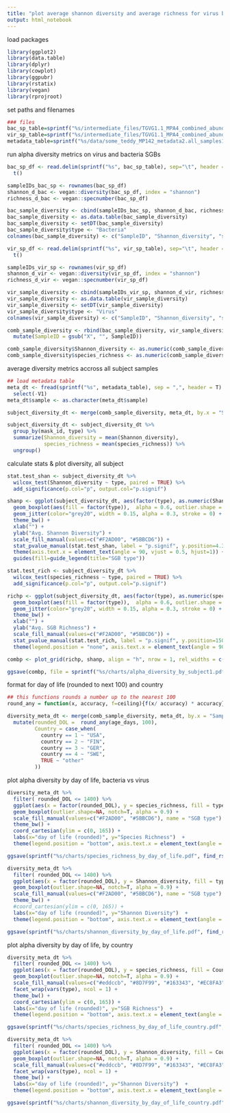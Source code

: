 ```yaml
---
title: "plot average shannon diversity and average richness for virus bacteria SGBs"
output: html_notebook
---
```


load packages
```r
library(ggplot2)
library(data.table)
library(dplyr)
library(cowplot)
library(ggpubr)
library(rstatix)
library(vegan)
library(rprojroot)

```
set paths and filenames
```r
### files
bac_sp_table=sprintf("%s/intermediate_files/TGVG1.1_MPA4_combined_abundance.bacteria_species.wide.tsv", find_rstudio_root_file())
vir_sp_table=sprintf("%s/intermediate_files/TGVG1.1_MPA4_combined_abundance.virus_species.wide.tsv", find_rstudio_root_file())
metadata_table=sprintf("%s/data/some_teddy_MP142_metadata2.all_samples1.delivery.csv", find_rstudio_root_file())

```

run alpha diversity metrics on virus and bacteria SGBs
```r
bac_sp_df <- read.delim(sprintf("%s", bac_sp_table), sep="\t", header = TRUE, row.names = 1) %>%
  t()

sampleIDs_bac_sp <- rownames(bac_sp_df)
shannon_d_bac <- vegan::diversity(bac_sp_df, index = "shannon")
richness_d_bac <- vegan::specnumber(bac_sp_df)

bac_sample_diversity <- cbind(sampleIDs_bac_sp, shannon_d_bac, richness_d_bac)
bac_sample_diversity <- as.data.table(bac_sample_diversity)
bac_sample_diversity <- setDT(bac_sample_diversity)
bac_sample_diversity$type <- "Bacteria"
colnames(bac_sample_diversity) <- c("SampleID", "Shannon_diversity", "species_richness", "type")

vir_sp_df <- read.delim(sprintf("%s", vir_sp_table), sep="\t", header = TRUE, row.names = 1) %>%
  t()

sampleIDs_vir_sp <- rownames(vir_sp_df)
shannon_d_vir <- vegan::diversity(vir_sp_df, index = "shannon")
richness_d_vir <- vegan::specnumber(vir_sp_df)

vir_sample_diversity <- cbind(sampleIDs_vir_sp, shannon_d_vir, richness_d_vir)
vir_sample_diversity <- as.data.table(vir_sample_diversity)
vir_sample_diversity <- setDT(vir_sample_diversity)
vir_sample_diversity$type <- "Virus"
colnames(vir_sample_diversity) <- c("SampleID", "Shannon_diversity", "species_richness", "type")

comb_sample_diversity <- rbind(bac_sample_diversity, vir_sample_diversity) %>%
  mutate(SampleID = gsub("X", "", SampleID))

comb_sample_diversity$Shannon_diversity <- as.numeric(comb_sample_diversity$Shannon_diversity)
comb_sample_diversity$species_richness <- as.numeric(comb_sample_diversity$species_richness)


```

average diversity metrics accross all subject samples
```r
## load metadata table
meta_dt <- fread(sprintf("%s", metadata_table), sep = ",", header = T) %>%
  select(-V1)
meta_dt$sample <- as.character(meta_dt$sample)

subject_diversity_dt <- merge(comb_sample_diversity, meta_dt, by.x = "SampleID", by.y ="sample")

subject_diversity_dt <- subject_diversity_dt %>%
  group_by(mask_id, type) %>%
  summarize(Shannon_diversity = mean(Shannon_diversity),
            species_richness = mean(species_richness)) %>%
  ungroup()

```


calculate stats & plot diversity, all subject
```r

stat.test_shan <- subject_diversity_dt %>% 
  wilcox_test(Shannon_diversity ~ type, paired = TRUE) %>%
  add_significance(p.col="p", output.col="p.signif")

shanp <- ggplot(subject_diversity_dt, aes(factor(type), as.numeric(Shannon_diversity))) + 
  geom_boxplot(aes(fill = factor(type)),  alpha = 0.6, outlier.shape = NA) +
  geom_jitter(color="grey20", width = 0.15, alpha = 0.3, stroke = 0) +
  theme_bw() + 
  xlab("") + 
  ylab("Avg. Shannon Diversity") + 
  scale_fill_manual(values=c("#F2AD00", "#5BBCD6")) +
  stat_pvalue_manual(stat.test_shan, label = "p.signif", y.position=4.3, tip.length = 0.01) +
  theme(axis.text.x = element_text(angle = 90, vjust = 0.5, hjust=1)) +
  guides(fill=guide_legend(title="SGB type"))

stat.test_rich <- subject_diversity_dt %>% 
  wilcox_test(species_richness ~ type, paired = TRUE) %>%
  add_significance(p.col="p", output.col="p.signif")

richp <- ggplot(subject_diversity_dt, aes(factor(type), as.numeric(species_richness))) + 
  geom_boxplot(aes(fill = factor(type)),  alpha = 0.6, outlier.shape = NA) +
  geom_jitter(color="grey20", width = 0.15, alpha = 0.3, stroke = 0) +
  theme_bw() + 
  xlab("") + 
  ylab("Avg. SGB Richness") + 
  scale_fill_manual(values=c("#F2AD00", "#5BBCD6")) +
  stat_pvalue_manual(stat.test_rich, label = "p.signif", y.position=150, tip.length = 0.01) +
  theme(legend.position = "none", axis.text.x = element_text(angle = 90, vjust = 0.5, hjust=1)) 

combp <- plot_grid(richp, shanp, align = "h", nrow = 1, rel_widths = c(38/100, 62/100))

ggsave(combp, file = sprintf("%s/charts/alpha_diversity_by_subject1.pdf", find_rstudio_root_file()), width = 4, height = 4)
```

format for day of life (rounded to next 100) and country
```r
## this functions rounds a number up to the nearest 100
round_any = function(x, accuracy, f=ceiling){f(x/ accuracy) * accuracy}

diversity_meta_dt <- merge(comb_sample_diversity, meta_dt, by.x = "SampleID", by.y ="sample") %>%
  mutate(rounded_DOL =  round_any(age_days, 100),
         Country = case_when(
           country == 1 ~ "USA",
           country == 2 ~ "FIN",
           country == 3 ~ "GER",
           country == 4 ~ "SWE",
           TRUE ~ "other"
         ))

```

plot alpha diversity by day of life, bacteria vs virus
```r
diversity_meta_dt %>%
  filter( rounded_DOL <= 1400) %>%
  ggplot(aes(x = factor(rounded_DOL), y = species_richness, fill = type)) +
  geom_boxplot(outlier.shape=NA, notch=T, alpha = 0.9) +
  scale_fill_manual(values=c("#F2AD00", "#5BBCD6"), name = "SGB type") +
  theme_bw() +
  coord_cartesian(ylim = c(0, 165)) +
  labs(x="day of life (rounded)", y="Species Richness")  +
  theme(legend.position = "bottom", axis.text.x = element_text(angle = 90, vjust = 0.5, hjust=1))

ggsave(sprintf("%s/charts/species_richness_by_day_of_life.pdf", find_rstudio_root_file()), width = 4, height = 4)

diversity_meta_dt %>%
  filter( rounded_DOL <= 1400) %>%
  ggplot(aes(x = factor(rounded_DOL), y = Shannon_diversity, fill = type)) +
  geom_boxplot(outlier.shape=NA, notch=T, alpha = 0.9) +
  scale_fill_manual(values=c("#F2AD00", "#5BBCD6"), name = "SGB type") +
  theme_bw() +
  #coord_cartesian(ylim = c(0, 165)) +
  labs(x="day of life (rounded)", y="Shannon Diversity")  +
  theme(legend.position = "bottom", axis.text.x = element_text(angle = 90, vjust = 0.5, hjust=1))

ggsave(sprintf("%s/charts/shannon_diversity_by_day_of_life.pdf", find_rstudio_root_file()), width = 4, height = 4)

```

plot alpha diversity by day of life, by country
```r
diversity_meta_dt %>%
  filter( rounded_DOL <= 1400) %>%
  ggplot(aes(x = factor(rounded_DOL), y = species_richness, fill = Country)) +
  geom_boxplot(outlier.shape=NA, notch=T, alpha = 0.9) +
  scale_fill_manual(values=c("#eddccb", "#8D7F99", "#163343", "#EC8FA3"), name = "SGB type") +
  facet_wrap(vars(type), ncol = 1) +
  theme_bw() +
  coord_cartesian(ylim = c(0, 165)) +
  labs(x="day of life (rounded)", y="SGB Richness")  +
  theme(legend.position = "bottom", axis.text.x = element_text(angle = 90, vjust = 0.5, hjust=1))

ggsave(sprintf("%s/charts/species_richness_by_day_of_life_country.pdf", find_rstudio_root_file()), width = 4, height = 8)

diversity_meta_dt %>%
  filter( rounded_DOL <= 1400) %>%
  ggplot(aes(x = factor(rounded_DOL), y = Shannon_diversity, fill = Country)) +
  geom_boxplot(outlier.shape=NA, notch=T, alpha = 0.9) +
  scale_fill_manual(values=c("#eddccb", "#8D7F99", "#163343", "#EC8FA3"), name = "SGB type") +
  facet_wrap(vars(type), ncol = 1) +
  theme_bw() +
  labs(x="day of life (rounded)", y="Shannon Diversity")  +
  theme(legend.position = "bottom", axis.text.x = element_text(angle = 90, vjust = 0.5, hjust=1))

ggsave(sprintf("%s/charts/shannon_diversity_by_day_of_life_country.pdf", find_rstudio_root_file()), width = 4, height = 8)

```








